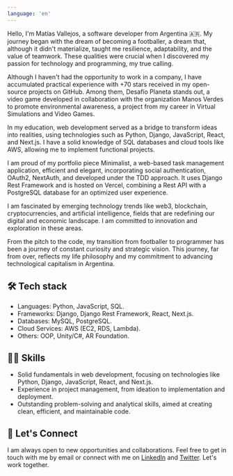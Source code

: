 ```yaml
---
language: 'en'
---
```


Hello, I'm Matías Vallejos, a software developer from Argentina 🇦🇷. My journey began with the dream of becoming a footballer, a dream that, although it didn't materialize, taught me resilience, adaptability, and the value of teamwork. These qualities were crucial when I discovered my passion for technology and programming, my true calling.

Although I haven't had the opportunity to work in a company, I have accumulated practical experience with +70 stars received in my open-source projects on GitHub. Among them, Desafío Planeta stands out, a video game developed in collaboration with the organization Manos Verdes to promote environmental awareness, a project from my career in Virtual Simulations and Video Games.

In my education, web development served as a bridge to transform ideas into realities, using technologies such as Python, Django, JavaScript, React, and Next.js. I have a solid knowledge of SQL databases and cloud tools like AWS, allowing me to implement functional projects.

I am proud of my portfolio piece Minimalist, a web-based task management application, efficient and elegant, incorporating social authentication, OAuth2, NextAuth, and developed under the TDD approach. It uses Django Rest Framework and is hosted on Vercel, combining a Rest API with a PostgreSQL database for an optimized user experience.

I am fascinated by emerging technology trends like web3, blockchain, cryptocurrencies, and artificial intelligence, fields that are redefining our digital and economic landscape. I am committed to innovation and exploration in these areas.

From the pitch to the code, my transition from footballer to programmer has been a journey of constant curiosity and strategic vision. This journey, far from over, reflects my life philosophy and my commitment to advancing technological capitalism in Argentina.

## 🛠️ Tech stack

- Languages: Python, JavaScript, SQL.
- Frameworks: Django, Django Rest Framework, React, Next.js.
- Databases: MySQL, PostgreSQL.
- Cloud Services: AWS (EC2, RDS, Lambda).
- Others: OOP, Unity/C#, AR Foundation.

## 👨‍💻 Skills 

- Solid fundamentals in web development, focusing on technologies like Python, Django, JavaScript, React, and Next.js.
- Experience in project management, from ideation to implementation and deployment.
- Outstanding problem-solving and analytical skills, aimed at creating clean, efficient, and maintainable code.

## 🤝 Let's Connect

I am always open to new opportunities and collaborations. Feel free to get in touch with me by email or connect with me on [LinkedIn](https://www.linkedin.com/in/matiasvallejos/) and [Twitter](https://twitter.com/matiasvallejosdev). Let's work together.
